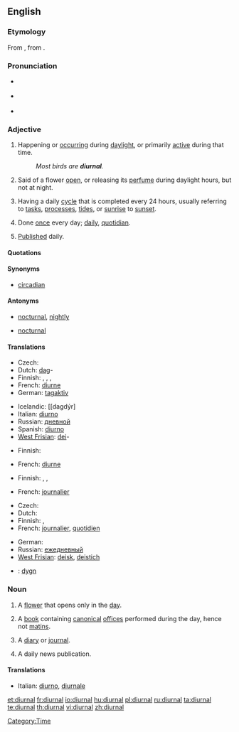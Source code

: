 ==English==

===Etymology===
From {{etyl|la|en}} {{term|diurnalis|diurnālis|lang=la}}, from {{term|dies|diēs|day|lang=la}}.

===Pronunciation===
* {{a|UK}} {{IPA|/daɪˈɜː.nəl/}}
* {{a|US}} {{IPA|/daɪˈɝ.nəl/}}
* {{audio|en-us-diurnal.ogg|Audio (US)}}
*: {{rhymes|ɜː(r)nəl}}

===Adjective===
{{en-adj|-}}

# Happening or [[occur]]ring during [[daylight]], or primarily [[active]] during that time.
#: ''Most birds are '''diurnal'''.''
# {{botany}} Said of a flower [[open]], or releasing its [[perfume]] during daylight hours, but not at night.
# Having a daily [[cycle]] that is completed every 24 hours, usually referring to [[tasks]], [[processes]], [[tides]], or [[sunrise]] to [[sunset]].
# {{uncommon}} Done [[once]] every day; [[daily]], [[quotidian]].
# {{archaic}} [[publish|Published]] daily.

====Quotations====
{{seeCites}}

====Synonyms====
* {{sense|having a daily cycle}} [[circadian]] {{qualifier|biology}}

====Antonyms====
* {{sense|happening or active during the day}} [[nocturnal]], [[nightly]]
* {{sense|active or open during the day}} [[nocturnal]]

====Translations====
{{trans-top|happening during daylight; primarily active during the day}}
* Czech: {{t-|cs|denní|c}}
* Dutch: [[dag]]-
* Finnish: {{t|fi|päivä|alt=päivä-}}, {{t|fi|päiväaikainen}}, {{t|fi|päiväaktiivinen}}, {{t|fi|diurnaalinen}}
* French: [[diurne]]
* German: [[tagaktiv]]
{{trans-mid}}
* Icelandic: [[dagdýr]
* Italian: [[diurno]]
* Russian: [[дневной]]
* Spanish: [[diurno]]
* [[West Frisian]]: [[dei]]-
{{trans-bottom}}

{{trans-top|botany; of flowers open or releasing perfume during the day}}
* Finnish: {{t|fi|päivä|alt=päiväksi}} {{t|fi|kukka|kukkansa}} {{t|fi|avaava}}
{{trans-mid}}
* French: [[diurne]]
{{trans-bottom}}

{{trans-top|having a daily cycle}}
* Finnish: {{t|fi|päivittäinen}}, {{t|fi|vuorokautinen}}, {{t|fi|vuorokausi|alt=vuorokausi-}}
{{trans-mid}}
* French: [[journalier]]
{{trans-bottom}}

{{trans-top|done once every day}}
* Czech: {{t-|cs|denní|c}}
* Dutch: {{t|nl|dagelijks}}
* Finnish: {{t|fi|päivittäinen}}, {{t|fi|jokapäiväinen}}
* French: [[journalier]], [[quotidien]]
{{trans-mid}}
* German: {{t|de|täglich}}
* Russian: [[ежедневный]]
* [[West Frisian]]: [[deisk]], [[deistich]]
{{trans-bottom}}

{{checktrans-top}}
* {{ttbc|* Swedish}}: [[dygn]] <!-- This was under the botany sense. Seems wrong, because the basic meaning of the word is "day" (as 24-hr period, including nighttime) -->
{{trans-bottom}}

===Noun===
{{en-noun}}

# A [[flower]] that opens only in the [[day]].
# {{context|Catholicism}} A [[book]] containing [[canonical]] [[office]]s performed during the day, hence not [[matins]].
# {{archaic}} A [[diary]] or [[journal]].
# {{archaic}} A daily news publication.

====Translations====
{{trans-top|A flower that opens during the day}}
{{trans-mid}}
{{trans-bottom}}
{{trans-top|A book of canonical offices}}
* Italian: [[diurno]], [[diurnale]]
{{trans-mid}}
{{trans-bottom}}

[[Category:Time]]

[[et:diurnal]]
[[fr:diurnal]]
[[io:diurnal]]
[[hu:diurnal]]
[[pl:diurnal]]
[[ru:diurnal]]
[[ta:diurnal]]
[[te:diurnal]]
[[th:diurnal]]
[[vi:diurnal]]
[[zh:diurnal]]